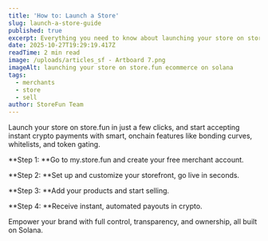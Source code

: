 ```yaml
---
title: 'How to: Launch a Store'
slug: launch-a-store-guide
published: true
excerpt: Everything you need to know about launching your store on store.fun
date: 2025-10-27T19:29:19.417Z
readTime: 2 min read
image: /uploads/articles_sf - Artboard 7.png
imageAlt: launching your store on store.fun ecommerce on solana
tags:
  - merchants
  - store
  - sell
author: StoreFun Team
---
```


Launch your store on store.fun in just a few clicks, and start accepting instant crypto payments with smart, onchain features like bonding curves, whitelists, and token gating.

\*\*Step 1: \*\*Go to my.store.fun and create your free merchant account.

\*\*Step 2: \*\*Set up and customize your storefront, go live in seconds.

\*\*Step 3: \*\*Add your products and start selling.

\*\*Step 4: \*\*Receive instant, automated payouts in crypto.

Empower your brand with full control, transparency, and ownership, all built on Solana.
